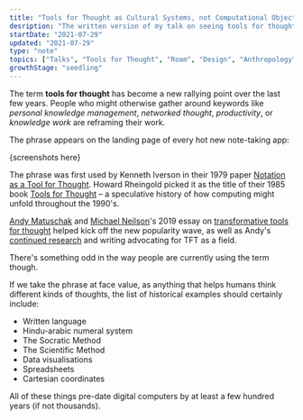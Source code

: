```yaml
---
title: "Tools for Thought as Cultural Systems, not Computational Objects"
desription: "The written version of my talk on seeing tools for thought in historical perspective"
startDate: "2021-07-29"
updated: "2021-07-29"
type: "note"
topics: ["Talks", "Tools for Thought", "Roam", "Design", "Anthropology"]
growthStage: "seedling"
---
```


<IntroParagraph>

The term **tools for thought** has become a new rallying point over the last few years. People who might otherwise gather around keywords like _personal knowledge management_, _networked thought_, _productivity_, or _knowledge work_ are reframing their work.

</IntroParagraph>

The phrase appears on the landing page of every hot new note-taking app:

{screenshots here}

The phrase was first used by Kenneth Iverson in their 1979 paper [Notation as a Tool for Thought](https://www.eecg.utoronto.ca/~jzhu/csc326/readings/iverson.pdf). Howard Rheingold picked it as the title of their 1985 book [Tools for Thought](https://mitpress.mit.edu/books/tools-thought) – a speculative history of how computing might unfold throughout the 1990's.

[Andy Matuschak](https://andymatuschak.org/) and [Michael Neilson](https://michaelnielsen.org/)'s 2019 essay on [transformative tools for thought](https://numinous.productions/ttft/) helped kick off the new popularity wave, as well as Andy's [continued research](https://www.patreon.com/quantumcountry) and writing advocating for TFT as a field.

There's something odd in the way people are currently using the term though.

If we take the phrase at face value, as anything that helps humans think different kinds of thoughts, the list of historical examples should certainly include:

-   Written language
-   Hindu-arabic numeral system
-   The Socratic Method
-   The Scientific Method
-   Data visualisations
-   Spreadsheets
-   Cartesian coordinates

All of these things pre-date digital computers by at least a few hundred years (if not thousands).

<ComingSoon />
